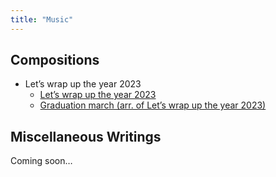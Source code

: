```yaml
---
title: "Music"
---
```


## Compositions

- Let's wrap up the year 2023
    - [Let's wrap up the year 2023](https://youtu.be/359SoUZQNDU?si=NCFIg566GP6nKAbn)
    - [Graduation march (arr. of Let's wrap up the year 2023)](https://youtu.be/M8Hq1vgepPc?si=8MWObksxD50wtimO)


## Miscellaneous Writings

Coming soon...